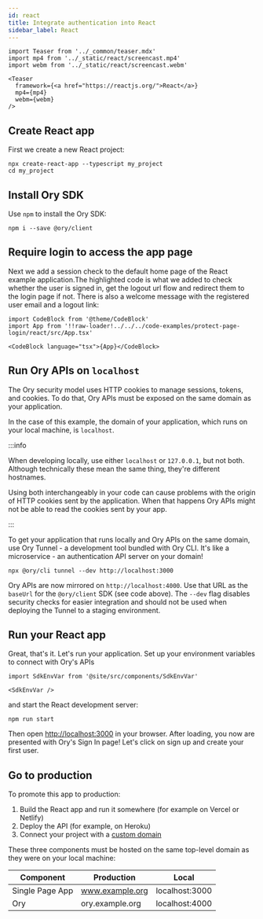 ```yaml
---
id: react
title: Integrate authentication into React
sidebar_label: React
---
```


```mdx-code-block
import Teaser from '../_common/teaser.mdx'
import mp4 from '../_static/react/screencast.mp4'
import webm from '../_static/react/screencast.webm'

<Teaser
  framework={<a href="https://reactjs.org/">React</a>}
  mp4={mp4}
  webm={webm}
/>
```

## Create React app

First we create a new React project:

```shell-session
npx create-react-app --typescript my_project
cd my_project
```

## Install Ory SDK

Use `npm` to install the Ory SDK:

```shell-session
npm i --save @ory/client
```

## Require login to access the app page

Next we add a session check to the default home page of the React example application.The highlighted code is what we added to
check whether the user is signed in, get the logout url flow and redirect them to the login page if not. There is also a welcome
message with the registered user email and a logout link:

```mdx-code-block
import CodeBlock from '@theme/CodeBlock'
import App from '!!raw-loader!../../../code-examples/protect-page-login/react/src/App.tsx'

<CodeBlock language="tsx">{App}</CodeBlock>
```

## Run Ory APIs on `localhost`

The Ory security model uses HTTP cookies to manage sessions, tokens, and cookies. To do that, Ory APIs must be exposed on the same
domain as your application.

In the case of this example, the domain of your application, which runs on your local machine, is `localhost`.

:::info

When developing locally, use either `localhost` or `127.0.0.1`, but not both. Although technically these mean the same thing,
they're different hostnames.

Using both interchangeably in your code can cause problems with the origin of HTTP cookies sent by the application. When that
happens Ory APIs might not be able to read the cookies sent by your app.

:::

To get your application that runs locally and Ory APIs on the same domain, use Ory Tunnel - a development tool bundled with Ory
CLI. It's like a microservice - an authentication API server on your domain!

```shell-session
npx @ory/cli tunnel --dev http://localhost:3000
```

Ory APIs are now mirrored on `http://localhost:4000`. Use that URL as the `baseUrl` for the `@ory/client` SDK (see code above).
The `--dev` flag disables security checks for easier integration and should not be used when deploying the Tunnel to a staging
environment.

## Run your React app

Great, that's it. Let's run your application. Set up your environment variables to connect with Ory's APIs

```mdx-code-block
import SdkEnvVar from '@site/src/components/SdkEnvVar'

<SdkEnvVar />
```

and start the React development server:

```shell-session
npm run start
```

Then open [http://localhost:3000](http://localhost:3000) in your browser. After loading, you now are presented with Ory's Sign In
page! Let's click on sign up and create your first user.

## Go to production

To promote this app to production:

1. Build the React app and run it somewhere (for example on Vercel or Netlify)
2. Deploy the API (for example, on Heroku)
3. Connect your project with a [custom domain](../../guides/custom-domains.mdx)

These three components must be hosted on the same top-level domain as they were on your local machine:

| Component       | Production      | Local          |
| --------------- | --------------- | -------------- |
| Single Page App | www.example.org | localhost:3000 |
| Ory             | ory.example.org | localhost:4000 |
